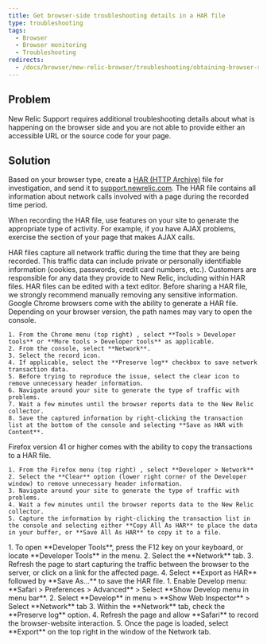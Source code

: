 ```yaml
---
title: Get browser-side troubleshooting details in a HAR file
type: troubleshooting
tags:
  - Browser
  - Browser monitoring
  - Troubleshooting
redirects:
  - /docs/browser/new-relic-browser/troubleshooting/obtaining-browser-side-troubleshooting-details-har-file
---
```


## Problem

New Relic Support requires additional troubleshooting details about what is happening on the browser side and you are not able to provide either an accessible URL or the source code for your page.

## Solution

Based on your browser type, create a [HAR (HTTP Archive)](https://dvcs.w3.org/hg/webperf/raw-file/tip/specs/HAR/Overview.html) file for investigation, and send it to [support.newrelic.com](https://support.newrelic.comhttps://support.newrelic.com/ "Link opens in a new window."). The HAR file contains all information about network calls involved with a page during the recorded time period.

When recording the HAR file, use features on your site to generate the appropriate type of activity. For example, if you have AJAX problems, exercise the section of your page that makes AJAX calls.

<Callout variant="important">
  HAR files capture all network traffic during the time that they are being recorded. This traffic data can include private or personally identifiable information (cookies, passwords, credit card numbers, etc.). Customers are responsible for any data they provide to New Relic, including within HAR files. HAR files can be edited with a text editor. Before sharing a HAR file, we strongly recommend manually removing any sensitive information.
</Callout>

<CollapserGroup>
  <Collapser
    id="chrome"
    title="Chrome"
  >
    Google Chrome browsers come with the ability to generate a HAR file. Depending on your browser version, the path names may vary to open the console.

    1. From the Chrome menu (top right) , select **Tools > Developer tools** or **More tools > Developer tools** as applicable.
    2. From the console, select **Network**.
    3. Select the record icon.
    4. If applicable, select the **Preserve log** checkbox to save network transaction data.
    5. Before trying to reproduce the issue, select the clear icon to remove unnecessary header information.
    6. Navigate around your site to generate the type of traffic with problems.
    7. Wait a few minutes until the browser reports data to the New Relic collector.
    8. Save the captured information by right-clicking the transaction list at the bottom of the console and selecting **Save as HAR with Content**.
  </Collapser>

  <Collapser title="Firefox version 41.x and higher">
    Firefox version 41 or higher comes with the ability to copy the transactions to a HAR file.

    1. From the Firefox menu (top right) , select **Developer > Network**
    2. Select the **Clear** option (lower right corner of the Developer window) to remove unnecessary header information.
    3. Navigate around your site to generate the type of traffic with problems.
    4. Wait a few minutes until the browser reports data to the New Relic collector.
    5. Capture the information by right-clicking the transaction list in the console and selecting either **Copy All As HAR** to place the data in your buffer, or **Save All As HAR** to copy it to a file.
  </Collapser>

  <Collapser title="Microsoft Edge">
    1. To open **Developer Tools**, press the F12 key on your keyboard, or locate **Developer Tools** in the menu.
    2. Select the **Network** tab.
    3. Refresh the page to start capturing the traffic between the browser to the server, or click on a link for the affected page.
    4. Select **Export as HAR** followed by **Save As...** to save the HAR file.
  </Collapser>

  <Collapser title="Apple Safari">
    1. Enable Develop menu: **Safari > Preferences > Advanced** > Select **Show Develop menu in menu bar**.
    2. Select **Develop** in menu > **Show Web Inspector** > Select **Network** tab
    3. Within the **Network** tab, check the **Preserve log** option.
    4. Refresh the page and allow **Safari** to record the browser-website interaction.
    5. Once the page is loaded, select **Export** on the top right in the window of the Network tab.
  </Collapser>
</CollapserGroup>
